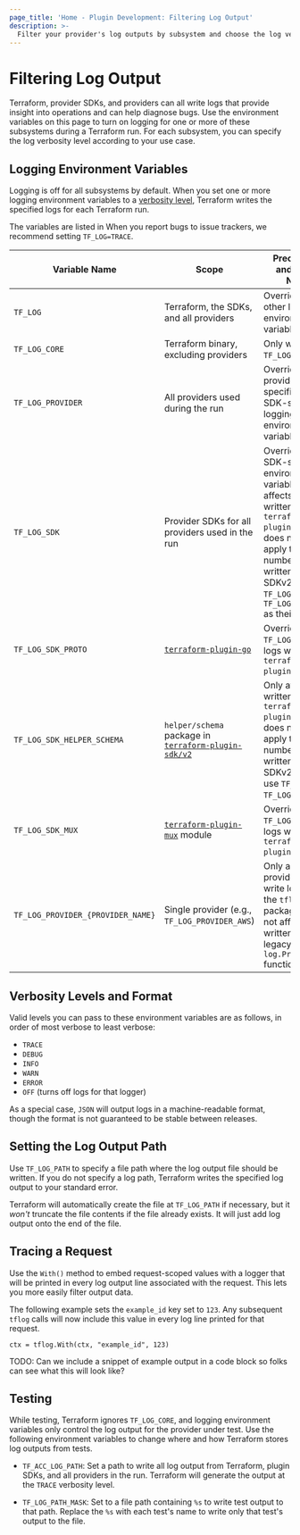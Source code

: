 ```yaml
---
page_title: 'Home - Plugin Development: Filtering Log Output'
description: >-
  Filter your provider's log outputs by subsystem and choose the log verbosity level.
---
```


# Filtering Log Output

Terraform, provider SDKs, and providers can all write logs that provide insight into operations and can help diagnose bugs. Use the environment variables on this page to turn on logging for one or more of these subsystems during a Terraform run. For each subsystem, you can specify the log verbosity level according to your use case.

## Logging Environment Variables

Logging is off for all subsystems by default. When you set one or more logging environment variables to a [verbosity level](#verbosity-levels-and-format), Terraform writes the specified logs for each Terraform run.

The variables are listed in When you report bugs to issue trackers, we recommend setting `TF_LOG=TRACE`.

| Variable Name | Scope | Precedence and Usage Notes |
| --------------|-------------|-------------|
`TF_LOG` | Terraform, the SDKs, and all providers | Overrides all other logging environment variables. |
| `TF_LOG_CORE` | Terraform binary, excluding providers | Only works if `TF_LOG` is not set.|
| `TF_LOG_PROVIDER` | All providers used during the run | Overrides provider-specific and SDK-specific logging environment variables.|
|`TF_LOG_SDK` | Provider SDKs for all providers used in the run | Overriden by SDK-specific environment variables. Only affects logs written with `terraform-plugin-log`. It does not yet apply to a large number of logs written by SDKv2 that use `TF_LOG` or `TF_LOG_PROVIDER` as their level. |
`TF_LOG_SDK_PROTO` | [`terraform-plugin-go`](https://pkg.go.dev/github.com/hashicorp/terraform-plugin-go) | Overrides `TF_LOG_SDK` for logs written by `terraform-plugin-go` only. |
| `TF_LOG_SDK_HELPER_SCHEMA`| `helper/schema` package in [`terraform-plugin-sdk/v2`](https://pkg.go.dev/github.com/hashicorp/terraform-plugin-sdk/v2/helper/schema)  | Only affects logs written with `terraform-plugin-log`. It does not yet apply to a large number of logs written by SDKv2 that still use `TF_LOG` or `TF_LOG_PROVIDER`. |
|`TF_LOG_SDK_MUX`| [`terraform-plugin-mux`](https://pkg.go.dev/github.com/hashicorp/terraform-plugin-mux) module | Overrides `TF_LOG_SDK` for logs written by `terraform-plugin-mux` only.
| `TF_LOG_PROVIDER_{PROVIDER_NAME}`| Single provider (e.g., `TF_LOG_PROVIDER_AWS`) | Only applies to providers that write logs using the `tflog` package. Does not affect logs written by legacy `log.Print*` functions. |

## Verbosity Levels and Format

Valid levels you can pass to these environment variables are as follows, in order of most verbose to least verbose:

* `TRACE`
* `DEBUG`
* `INFO`
* `WARN`
* `ERROR`
* `OFF` (turns off logs for that logger)

As a special case, `JSON` will output logs in a machine-readable format, though the format is not guaranteed to be stable between releases.

## Setting the Log Output Path

Use `TF_LOG_PATH` to specify a file path where the log output file should be written. If you do not specify a log path, Terraform writes the specified log output to your standard error.

Terraform will automatically create the file at `TF_LOG_PATH` if necessary, but it _won't_ truncate the file contents if the file already exists. It will just add log output onto the end of the file.

## Tracing a Request

Use the `With()` method to embed request-scoped values with a logger that will be printed in every log output line associated with the request. This lets you more easily filter output data.

The following example sets the `example_id` key set to `123`. Any subsequent `tflog` calls will now include this value in every log line printed for that request.

```
ctx = tflog.With(ctx, "example_id", 123)
```

TODO: Can we include a snippet of example output in a code block so folks can see what this will look like?


## Testing

While testing, Terraform ignores `TF_LOG_CORE`, and logging environment variables only control the log output for the provider under test. Use the following environment variables to change where and how Terraform stores log outputs from tests.

  - `TF_ACC_LOG_PATH`: Set a path to write all log output from Terraform, plugin SDKs, and all providers in the run. Terraform will generate the output at the `TRACE` verbosity level.

  - `TF_LOG_PATH_MASK`: Set to a file path containing `%s` to write test output to that path. Replace the `%s` with each test's name to write only that test's output to the file.
